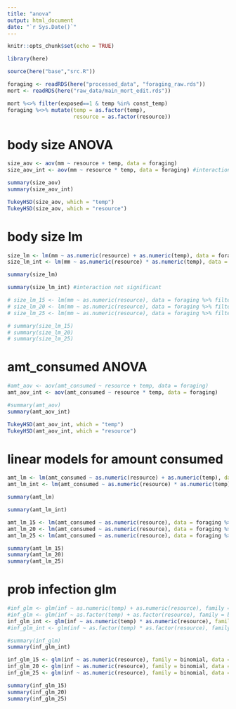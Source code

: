 ```yaml
---
title: "anova"
output: html_document
date: "`r Sys.Date()`"
---
```


```r
knitr::opts_chunk$set(echo = TRUE)
```


```r
library(here)

source(here("base","src.R"))
```


```r
foraging <- readRDS(here("processed_data", "foraging_raw.rds"))
mort <- readRDS(here("raw_data/main_mort_edit.rds"))

```

```r
mort %<>% filter(exposed==1 & temp %in% const_temp)
foraging %<>% mutate(temp = as.factor(temp),
                     resource = as.factor(resource))
```



# body size ANOVA
```r
size_aov <- aov(mm ~ resource + temp, data = foraging)
size_aov_int <- aov(mm ~ resource * temp, data = foraging) #interaction not significant

```

```r
summary(size_aov)
summary(size_aov_int)

```

```r
TukeyHSD(size_aov, which = "temp")
TukeyHSD(size_aov, which = "resource")
```

# body size lm
```r
size_lm <- lm(mm ~ as.numeric(resource) + as.numeric(temp), data = foraging)
size_lm_int <- lm(mm ~ as.numeric(resource) * as.numeric(temp), data = foraging) #interaction not significant
```

```r
summary(size_lm)
```


```r
summary(size_lm_int) #interaction not significant
```

```r
# size_lm_15 <- lm(mm ~ as.numeric(resource), data = foraging %>% filter(temp == 15))
# size_lm_20 <- lm(mm ~ as.numeric(resource), data = foraging %>% filter(temp == 20))
# size_lm_25 <- lm(mm ~ as.numeric(resource), data = foraging %>% filter(temp == 25))
```

```r
# summary(size_lm_15)
# summary(size_lm_20)
# summary(size_lm_25)
```





# amt_consumed ANOVA
```r
#amt_aov <- aov(amt_consumed ~ resource + temp, data = foraging)
amt_aov_int <- aov(amt_consumed ~ resource * temp, data = foraging)
```

```r
#summary(amt_aov)
summary(amt_aov_int)
```

```r
TukeyHSD(amt_aov_int, which = "temp")
TukeyHSD(amt_aov_int, which = "resource")
```

# linear models for amount consumed
```r
amt_lm <- lm(amt_consumed ~ as.numeric(resource) + as.numeric(temp), data = foraging)
amt_lm_int <- lm(amt_consumed ~ as.numeric(resource) * as.numeric(temp), data = foraging)
```

```r
summary(amt_lm)
```


```r
summary(amt_lm_int)
```

```r
amt_lm_15 <- lm(amt_consumed ~ as.numeric(resource), data = foraging %>% filter(temp == 15))
amt_lm_20 <- lm(amt_consumed ~ as.numeric(resource), data = foraging %>% filter(temp == 20))
amt_lm_25 <- lm(amt_consumed ~ as.numeric(resource), data = foraging %>% filter(temp == 25))
```

```r
summary(amt_lm_15)
summary(amt_lm_20)
summary(amt_lm_25)
```






# prob infection glm
```r
#inf_glm <- glm(inf ~ as.numeric(temp) + as.numeric(resource), family = binomial, data = mort)
#inf_glm <- glm(inf ~ as.factor(temp) + as.factor(resource), family = binomial, data = mort)
inf_glm_int <- glm(inf ~ as.numeric(temp) * as.numeric(resource), family = binomial, data = mort)
#inf_glm_int <- glm(inf ~ as.factor(temp) * as.factor(resource), family = binomial, data = mort)
```

```r
#summary(inf_glm)
summary(inf_glm_int)
```


```r
inf_glm_15 <- glm(inf ~ as.numeric(resource), family = binomial, data = mort %>% filter(temp == 15))
inf_glm_20 <- glm(inf ~ as.numeric(resource), family = binomial, data = mort %>% filter(temp == 20))
inf_glm_25 <- glm(inf ~ as.numeric(resource), family = binomial, data = mort %>% filter(temp == 25))
```

```r
summary(inf_glm_15)
summary(inf_glm_20)
summary(inf_glm_25)
```







